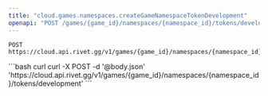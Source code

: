 ```yaml
---
title: "cloud.games.namespaces.createGameNamespaceTokenDevelopment"
openapi: "POST /games/{game_id}/namespaces/{namespace_id}/tokens/development"
---
```


```
POST https://cloud.api.rivet.gg/v1/games/{game_id}/namespaces/{namespace_id}/tokens/development
```


<RequestExample>
```bash curl
curl -X POST -d '@body.json' 'https://cloud.api.rivet.gg/v1/games/{game_id}/namespaces/{namespace_id}/tokens/development'
```
</RequestExample>
